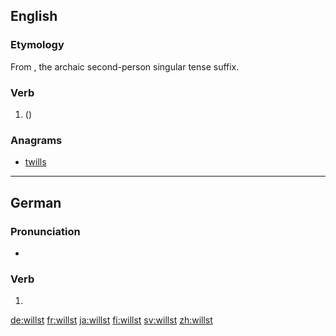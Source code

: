 ==English==
{{rft|lang=en}}

===Etymology===
From {{term|will|lang=en}} {{term|-st|lang=en}}, the archaic second-person singular tense suffix.

===Verb===
{{head|en|verb form}}

# {{context|nonstandard|archaic|or|archaicizing|lang=en}} {{en-archaic second-person singular of|will|lang=en}} ({{alternative form of|wilt|lang=en}})

===Anagrams===
* [[twills#English|twills]]

----

==German==

===Pronunciation===
* {{IPA|/vɪlst/|lang=de}}

===Verb===
{{head|de|verb form}}

# {{de-verb form of|wollen|2|s|g}}

[[de:willst]]
[[fr:willst]]
[[ja:willst]]
[[fi:willst]]
[[sv:willst]]
[[zh:willst]]